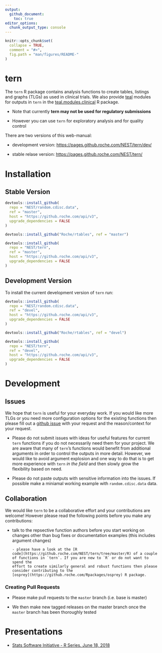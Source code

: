```yaml
---
output: 
  github_document:
    toc: true
editor_options: 
  chunk_output_type: console
---
```


<!-- README.md is generated from README.Rmd. Please edit that file -->

```r
knitr::opts_chunk$set(
  collapse = TRUE,
  comment = "#>",
  fig.path = "man/figures/README-"
)
```

# tern

The `tern` R package contains analysis functions to create tables, listings and graphs (TLGs) as used in clinical trials. We also provide [teal](https://github.roche.com/NEST/teal) modules for outputs in `tern` in the [teal.modules.clinical](https://github.roche.com/NEST/teal.modules.clinical) R package.

* Note that currently **tern may not be used for regulatory submissions**

* However you can use `tern` for exploratory analysis and for quality control

There are two versions of this web-manual:

* development version: [https://pages.github.roche.com/NEST/tern/dev/](https://pages.github.roche.com/NEST/tern/dev/)


* stable relase version: [https://pages.github.roche.com/NEST/tern/](https://pages.github.roche.com/NEST/tern/)



# Installation 

## Stable Version

```r
devtools::install_github(
  repo = "NEST/random.cdisc.data",
  ref = "master", 
  host = "https://github.roche.com/api/v3",
  upgrade_dependencies = FALSE
)

devtools::install_github("Roche/rtables", ref = "master")

devtools::install_github(
  repo = "NEST/tern",
  ref = "master", 
  host = "https://github.roche.com/api/v3",
  upgrade_dependencies = FALSE
)
```

## Development Version

To install the current development version of `tern` run:

```r
devtools::install_github(
  repo = "NEST/random.cdisc.data",
  ref = "devel", 
  host = "https://github.roche.com/api/v3",
  upgrade_dependencies = FALSE
)

devtools::install_github("Roche/rtables", ref = "devel")

devtools::install_github(
  repo = "NEST/tern",
  ref = "devel", 
  host = "https://github.roche.com/api/v3",
  upgrade_dependencies = FALSE
)
```

# Development

## Issues

We hope that `tern` is useful for your everyday work. If you would like more
TLGs or you need more configuration options for the existing functions then
please fill out a [github issue](https://github.roche.com/NEST/tern/issues)
with your request and the reason/context for your request.

* Please do not submit issues with ideas for useful features for current `tern`
functions if you do not necessarily need them for your project. We are aware
that many of `tern`'s functions would benefit from additional arguments in order
to control the outputs in more detail. However, we would like to avoid argument
explosion and one way to do that is to get more experience with `tern` *in the
field* and then slowly grow the flexibility based on need.

* Please do not paste outputs with sensitive information into the issues. If
possible make a miniamal working example with `random.cdisc.data` data.


## Collaboration

We would like `tern` to be a collaborative effort and your contributions are
welcome! However please read the following points before you make any
contributions:

* talk to the repsective function authors before you start working on changes
other than bug fixes or documentation examples (this includes argument changes)
 
      - please have a look at the [R
      code](https://github.roche.com/NEST/tern/tree/master/R) of a couple
      of functions in `tern`. If you are new to `R` or do not want to spend the
      effort to create similarly general and robust functions then please
      consider contributing to the
      [osprey](https://github.roche.com/Rpackages/osprey) R package.

### Creating Pull Requests

* Please make pull requests to the `master` branch (i.e. base is master)

* We then make new tagged releases on the master branch once the `master` branch
has been thoroughly tested


# Presentations

* [Stats Software Initiative - R Series. June 18, 2018](https://docs.google.com/presentation/d/1OB7MMt3YKzfMJ-gXcGpcRqM8tjbMZWqeEki164L38i4/edit?usp=sharing)

[ghs]: http://pages.github.roche.com/NEST/tern